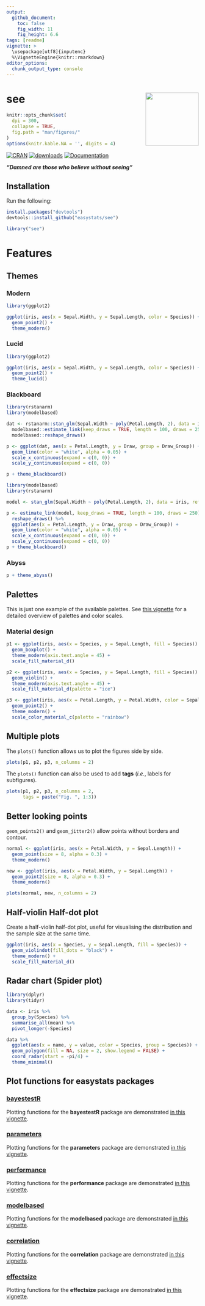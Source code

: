 ```yaml
---
output: 
  github_document:
    toc: false
    fig_width: 11
    fig_height: 6.6
tags: [readme]
vignette: >
  \usepackage[utf8]{inputenc}
  %\VignetteEngine{knitr::rmarkdown}
editor_options: 
  chunk_output_type: console
---
```



# see <img src='man/figures/logo.png' align="right" height="139" />

```r
knitr::opts_chunk$set(
  dpi = 300,
  collapse = TRUE,
  fig.path = "man/figures/"
)
options(knitr.kable.NA = '', digits = 4)
```

[![CRAN](http://www.r-pkg.org/badges/version/see)](https://cran.r-project.org/package=see)
[![downloads](http://cranlogs.r-pkg.org/badges/see)](https://cran.r-project.org/package=see)
[![Documentation](https://img.shields.io/badge/documentation-see-orange.svg?colorB=E91E63)](https://easystats.github.io/see/)



***"Damned are those who believe without seeing"***


## Installation


Run the following:

```r
install.packages("devtools")
devtools::install_github("easystats/see")
```
```r
library("see")
```


# Features

## Themes

### Modern

```r
library(ggplot2)

ggplot(iris, aes(x = Sepal.Width, y = Sepal.Length, color = Species)) +
  geom_point2() +
  theme_modern()
```


### Lucid

```r
library(ggplot2)

ggplot(iris, aes(x = Sepal.Width, y = Sepal.Length, color = Species)) +
  geom_point2() +
  theme_lucid()
```


### Blackboard

```r
library(rstanarm)
library(modelbased)

dat <- rstanarm::stan_glm(Sepal.Width ~ poly(Petal.Length, 2), data = iris) %>%
  modelbased::estimate_link(keep_draws = TRUE, length = 100, draws = 250) %>%
  modelbased::reshape_draws()

p <- ggplot(dat, aes(x = Petal.Length, y = Draw, group = Draw_Group)) +
  geom_line(color = "white", alpha = 0.05) +
  scale_x_continuous(expand = c(0, 0)) +
  scale_y_continuous(expand = c(0, 0))

p + theme_blackboard() 
```
```r
library(modelbased)
library(rstanarm)

model <- stan_glm(Sepal.Width ~ poly(Petal.Length, 2), data = iris, refresh = 0)

p <- estimate_link(model, keep_draws = TRUE, length = 100, draws = 250) %>% 
  reshape_draws() %>% 
  ggplot(aes(x = Petal.Length, y = Draw, group = Draw_Group)) +
  geom_line(color = "white", alpha = 0.05) +
  scale_x_continuous(expand = c(0, 0)) +
  scale_y_continuous(expand = c(0, 0))
p + theme_blackboard()
```

### Abyss

```r
p + theme_abyss() 
```

## Palettes

This is just one example of the available palettes. See [this vignette](https://easystats.github.io/see/articles/seecolorscales.html) for a detailed overview of palettes and color scales.

### Material design

```r
p1 <- ggplot(iris, aes(x = Species, y = Sepal.Length, fill = Species)) +
  geom_boxplot() +
  theme_modern(axis.text.angle = 45) +
  scale_fill_material_d()

p2 <- ggplot(iris, aes(x = Species, y = Sepal.Length, fill = Species)) +
  geom_violin() +
  theme_modern(axis.text.angle = 45) +
  scale_fill_material_d(palette = "ice")

p3 <- ggplot(iris, aes(x = Petal.Length, y = Petal.Width, color = Sepal.Length)) +
  geom_point2() +
  theme_modern() +
  scale_color_material_c(palette = "rainbow")
```

## Multiple plots

The `plots()` function allows us to plot the figures side by side.

```r
plots(p1, p2, p3, n_columns = 2)
```

The `plots()` function can also be used to add **tags** (*i.e.*, labels for subfigures).

```r
plots(p1, p2, p3, n_columns = 2, 
      tags = paste("Fig. ", 1:3))
```



## Better looking points

`geom_points2()` and `geom_jitter2()` allow points without borders and contour.

```r
normal <- ggplot(iris, aes(x = Petal.Width, y = Sepal.Length)) +
  geom_point(size = 8, alpha = 0.3) +
  theme_modern()

new <- ggplot(iris, aes(x = Petal.Width, y = Sepal.Length)) +
  geom_point2(size = 8, alpha = 0.3) +
  theme_modern()

plots(normal, new, n_columns = 2)
```



## Half-violin Half-dot plot

Create a half-violin half-dot plot, useful for visualising the distribution and the sample size at the same time.

```r
ggplot(iris, aes(x = Species, y = Sepal.Length, fill = Species)) +
  geom_violindot(fill_dots = "black") +
  theme_modern() +
  scale_fill_material_d()
```

## Radar chart (Spider plot)

```r
library(dplyr)
library(tidyr)

data <- iris %>%
  group_by(Species) %>%
  summarise_all(mean) %>%
  pivot_longer(-Species)

data %>%
  ggplot(aes(x = name, y = value, color = Species, group = Species)) +
  geom_polygon(fill = NA, size = 2, show.legend = FALSE) +
  coord_radar(start = -pi/4) +
  theme_minimal()
```

## Plot functions for easystats packages

### [bayestestR](https://github.com/easystats/bayestestR)

Plotting functions for the **bayestestR** package are demonstrated [in this vignette](https://easystats.github.io/see/articles/bayestestR.html).

### [parameters](https://github.com/easystats/parameters)

Plotting functions for the **parameters** package are demonstrated [in this vignette](https://easystats.github.io/see/articles/parameters.html).

### [performance](https://github.com/easystats/performance)

Plotting functions for the **performance** package are demonstrated [in this vignette](https://easystats.github.io/see/articles/performance.html).

### [modelbased](https://github.com/easystats/modelbased)

Plotting functions for the **modelbased** package are demonstrated [in this vignette](https://easystats.github.io/see/articles/modelbased.html).

### [correlation](https://github.com/easystats/correlation)

Plotting functions for the **correlation** package are demonstrated [in this vignette](https://easystats.github.io/see/articles/correlation.html).

### [effectsize](https://github.com/easystats/effectsize)

Plotting functions for the **effectsize** package are demonstrated [in this vignette](https://easystats.github.io/see/articles/effectsize.html).
